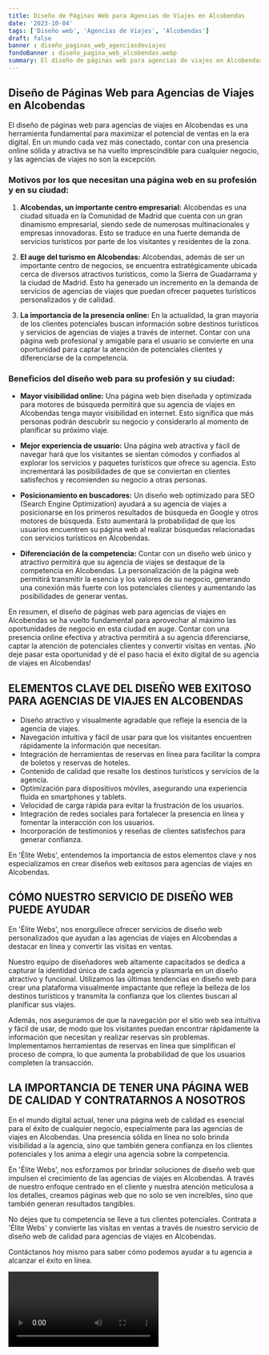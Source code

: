```yaml
---
title: Diseño de Páginas Web para Agencias de Viajes en Alcobendas
date: '2023-10-04'
tags: ['Diseño web', 'Agencias de Viajes', 'Alcobendas']
draft: false
banner : diseño_paginas_web_agenciasdeviajes
fondoBanner : diseño_pagina_web_alcobendas.webp
summary: El diseño de páginas web para agencias de viajes en Alcobendas es una herramienta fundamental para maximizar el potencial de ventas en la era digital. En un mundo cada vez más conectado, contar con una presencia online sólida y atractiva se ha vuelto imprescindible para cualquier negocio, y las agencias de viajes no son la excepción.
---
```


## Diseño de Páginas Web para Agencias de Viajes en Alcobendas

El diseño de páginas web para agencias de viajes en Alcobendas es una herramienta fundamental para maximizar el potencial de ventas en la era digital. En un mundo cada vez más conectado, contar con una presencia online sólida y atractiva se ha vuelto imprescindible para cualquier negocio, y las agencias de viajes no son la excepción.

### Motivos por los que necesitan una página web en su profesión y en su ciudad:

1. **Alcobendas, un importante centro empresarial:** Alcobendas es una ciudad situada en la Comunidad de Madrid que cuenta con un gran dinamismo empresarial, siendo sede de numerosas multinacionales y empresas innovadoras. Esto se traduce en una fuerte demanda de servicios turísticos por parte de los visitantes y residentes de la zona.

2. **El auge del turismo en Alcobendas:** Alcobendas, además de ser un importante centro de negocios, se encuentra estratégicamente ubicada cerca de diversos atractivos turísticos, como la Sierra de Guadarrama y la ciudad de Madrid. Esto ha generado un incremento en la demanda de servicios de agencias de viajes que puedan ofrecer paquetes turísticos personalizados y de calidad.

3. **La importancia de la presencia online:** En la actualidad, la gran mayoría de los clientes potenciales buscan información sobre destinos turísticos y servicios de agencias de viajes a través de internet. Contar con una página web profesional y amigable para el usuario se convierte en una oportunidad para captar la atención de potenciales clientes y diferenciarse de la competencia.

### Beneficios del diseño web para su profesión y su ciudad:

- **Mayor visibilidad online:** Una página web bien diseñada y optimizada para motores de búsqueda permitirá que su agencia de viajes en Alcobendas tenga mayor visibilidad en internet. Esto significa que más personas podrán descubrir su negocio y considerarlo al momento de planificar su próximo viaje.

- **Mejor experiencia de usuario:** Una página web atractiva y fácil de navegar hará que los visitantes se sientan cómodos y confiados al explorar los servicios y paquetes turísticos que ofrece su agencia. Esto incrementará las posibilidades de que se conviertan en clientes satisfechos y recomienden su negocio a otras personas.

- **Posicionamiento en buscadores:** Un diseño web optimizado para SEO (Search Engine Optimization) ayudará a su agencia de viajes a posicionarse en los primeros resultados de búsqueda en Google y otros motores de búsqueda. Esto aumentará la probabilidad de que los usuarios encuentren su página web al realizar búsquedas relacionadas con servicios turísticos en Alcobendas.

- **Diferenciación de la competencia:** Contar con un diseño web único y atractivo permitirá que su agencia de viajes se destaque de la competencia en Alcobendas. La personalización de la página web permitirá transmitir la esencia y los valores de su negocio, generando una conexión más fuerte con los potenciales clientes y aumentando las posibilidades de generar ventas.

En resumen, el diseño de páginas web para agencias de viajes en Alcobendas se ha vuelto fundamental para aprovechar al máximo las oportunidades de negocio en esta ciudad en auge. Contar con una presencia online efectiva y atractiva permitirá a su agencia diferenciarse, captar la atención de potenciales clientes y convertir visitas en ventas. ¡No deje pasar esta oportunidad y dé el paso hacia el éxito digital de su agencia de viajes en Alcobendas!

<GifSeo />

<Cta />

## ELEMENTOS CLAVE DEL DISEÑO WEB EXITOSO PARA AGENCIAS DE VIAJES EN ALCOBENDAS

- Diseño atractivo y visualmente agradable que refleje la esencia de la agencia de viajes.
- Navegación intuitiva y fácil de usar para que los visitantes encuentren rápidamente la información que necesitan.
- Integración de herramientas de reservas en línea para facilitar la compra de boletos y reservas de hoteles.
- Contenido de calidad que resalte los destinos turísticos y servicios de la agencia.
- Optimización para dispositivos móviles, asegurando una experiencia fluida en smartphones y tablets.
- Velocidad de carga rápida para evitar la frustración de los usuarios.
- Integración de redes sociales para fortalecer la presencia en línea y fomentar la interacción con los usuarios.
- Incorporación de testimonios y reseñas de clientes satisfechos para generar confianza.

En 'Élite Webs', entendemos la importancia de estos elementos clave y nos especializamos en crear diseños web exitosos para agencias de viajes en Alcobendas.

## CÓMO NUESTRO SERVICIO DE DISEÑO WEB PUEDE AYUDAR

En 'Élite Webs', nos enorgullece ofrecer servicios de diseño web personalizados que ayudan a las agencias de viajes en Alcobendas a destacar en línea y convertir las visitas en ventas.

Nuestro equipo de diseñadores web altamente capacitados se dedica a capturar la identidad única de cada agencia y plasmarla en un diseño atractivo y funcional. Utilizamos las últimas tendencias en diseño web para crear una plataforma visualmente impactante que refleje la belleza de los destinos turísticos y transmita la confianza que los clientes buscan al planificar sus viajes.

Además, nos aseguramos de que la navegación por el sitio web sea intuitiva y fácil de usar, de modo que los visitantes puedan encontrar rápidamente la información que necesitan y realizar reservas sin problemas. Implementamos herramientas de reservas en línea que simplifican el proceso de compra, lo que aumenta la probabilidad de que los usuarios completen la transacción.

## LA IMPORTANCIA DE TENER UNA PÁGINA WEB DE CALIDAD Y CONTRATARNOS A NOSOTROS

En el mundo digital actual, tener una página web de calidad es esencial para el éxito de cualquier negocio, especialmente para las agencias de viajes en Alcobendas. Una presencia sólida en línea no solo brinda visibilidad a la agencia, sino que también genera confianza en los clientes potenciales y los anima a elegir una agencia sobre la competencia.

En 'Élite Webs', nos esforzamos por brindar soluciones de diseño web que impulsen el crecimiento de las agencias de viajes en Alcobendas. A través de nuestro enfoque centrado en el cliente y nuestra atención meticulosa a los detalles, creamos páginas web que no solo se ven increíbles, sino que también generan resultados tangibles.

No dejes que tu competencia se lleve a tus clientes potenciales. Contrata a 'Élite Webs' y convierte las visitas en ventas a través de nuestro servicio de diseño web de calidad para agencias de viajes en Alcobendas.

Contáctanos hoy mismo para saber cómo podemos ayudar a tu agencia a alcanzar el éxito en línea.

<Video />

<CtaBot job='Agencias de Viajes' city='Alcobendas'/>

<Gmaps query='Alcobendas+españa+maps' />